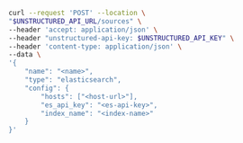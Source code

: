 ```bash REST (Create)
curl --request 'POST' --location \
"$UNSTRUCTURED_API_URL/sources" \
--header 'accept: application/json' \
--header "unstructured-api-key: $UNSTRUCTURED_API_KEY" \
--header 'content-type: application/json' \
--data \
'{
    "name": "<name>",
    "type": "elasticsearch",
    "config": {
        "hosts": ["<host-url>"],
        "es_api_key": "<es-api-key>",
        "index_name": "<index-name>"
    }
}'
```